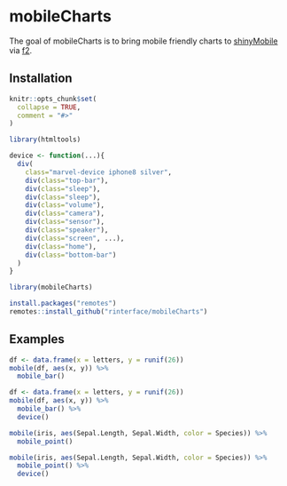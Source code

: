 <!-- badges: start -->
<!-- badges: end -->

# mobileCharts

The goal of mobileCharts is to bring mobile friendly charts to [shinyMobile](https://rinterface.github.io/shinyMobile/) via [f2](https://f2.antv.vision/en).

## Installation

```r
knitr::opts_chunk$set(
  collapse = TRUE,
  comment = "#>"
)

library(htmltools)

device <- function(...){
  div(
    class="marvel-device iphone8 silver",
    div(class="top-bar"),
    div(class="sleep"),
    div(class="sleep"),
    div(class="volume"),
    div(class="camera"),
    div(class="sensor"),
    div(class="speaker"),
    div(class="screen", ...),
    div(class="home"),
    div(class="bottom-bar")
  )
}

library(mobileCharts)
```

``` r
install.packages("remotes")
remotes::install_github("rinterface/mobileCharts")
```

## Examples

<div class="row">
<div class="col-md-6">
```r
df <- data.frame(x = letters, y = runif(26))
mobile(df, aes(x, y)) %>% 
  mobile_bar()
```

```r
df <- data.frame(x = letters, y = runif(26))
mobile(df, aes(x, y)) %>% 
  mobile_bar() %>% 
  device()
```
</div>

<div class="col-md-6">
```r
mobile(iris, aes(Sepal.Length, Sepal.Width, color = Species)) %>% 
  mobile_point()
```

```r
mobile(iris, aes(Sepal.Length, Sepal.Width, color = Species)) %>% 
  mobile_point() %>% 
  device()
```
</div>

</div>
